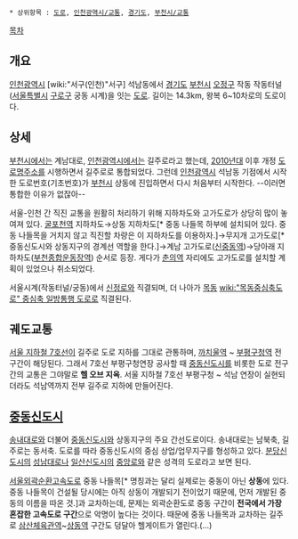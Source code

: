  * 상위항목 : [[도로]], [[인천광역시/교통]], [[경기도]], [[부천시/교통]]

{{{+1 吉州路 / Gilju-ro }}}

[[목차]]

== 개요 ==
[[인천광역시]] [wiki:"서구(인천)"서구] 석남동에서 [[경기도]] [[부천시]] [[오정구]] 작동 작동터널([[서울특별시]] [[구로구]] 궁동 시계)을 잇는 [[도로]]. 길이는 14.3km, 왕복 6~10차로의 도로이다.

== 상세 ==
[[부천시]]에서는 계남대로, [[인천광역시]]에서는 길주로라고 했는데, [[2010년대]] 이후 개정 [[도로명주소]]를 시행하면서 길주로로 통합되었다. 그런데 [[인천광역시]] 석남동 기점에서 시작한 도로번호(기초번호)가 [[부천시]] 상동에 진입하면서 다시 처음부터 시작한다. --이러면 통합한 이유가 없잖아--

서울-인천 간 직진 교통을 원활히 처리하기 위해 지하차도와 고가도로가 상당히 많이 놓여져 있다. [[굴포천역]] 지하차도→상동 지하차도[* 중동 나들목 하부에 설치되어 있다. 중동 나들목을 거치지 않고 직진할 차량은 이 지하차도를 이용하자.]→무지개 고가도로[* 중동신도시와 상동지구의 경계선 역할을 한다.]→계남 고가도로([[신중동역]])→당아래 지하차도([[부천종합운동장역]]) 순서로 등장. 게다가 [[춘의역]] 자리에도 고가도로를 설치할 계획이 있었으나 취소되었다.

서울시계(작동터널/궁동)에서 [[신정로]]와 직결되며, 더 나아가 [[목동]] [[wiki:"목동중심축도로" 중심축 일방통행 도로]]로 직결된다.
== 궤도교통 ==
[[서울 지하철 7호선]]이 길주로 도로 지하를 그대로 관통하며, [[까치울역]] ~ [[부평구청역]] 전 구간이 해당된다. 그래서 7호선 부평구청연장 공사할 때 [[중동신도시]]를 비롯한 도로 전구간의 교통은 그야말로 '''헬 오브 지옥'''. 서울 지하철 7호선 부평구청 ~ 석남 연장이 실현되더라도 석남역까지 전부 길주로 지하에 만들어진다.

== [[중동신도시]] ==
[[송내대로]]와 더불어 [[중동신도시]]와 상동지구의 주요 간선도로이다. 송내대로는 남북축, 길주로는 동서축. 도로를 따라 중동신도시의 중심 상업/업무지구를 형성하고 있다. [[분당신도시]]의 [[성남대로]]나 [[일산신도시]]의 [[중앙로(고양)|중앙로]]와 같은 성격의 도로라고 보면 된다.

[[서울외곽순환고속도로]] 중동 나들목[* 명칭과는 달리 실제로는 중동이 아닌 '''상동'''에 있다. 중동 나들목이 건설될 당시에는 아직 상동이 개발되기 전이었기 때문에, 먼저 개발된 중동의 이름을 따온 것.]과 교차하는데, 문제는 외곽순환도로 중동 구간이 '''전국에서 가장 혼잡한 고속도로 구간'''으로 악명이 높다는 것이다. 때문에 중동 나들목과 교차하는 길주로 [[삼산체육관역]]~[[상동역(도시철도)|상동역]] 구간도 덩달아 헬게이트가 열린다.(...)
